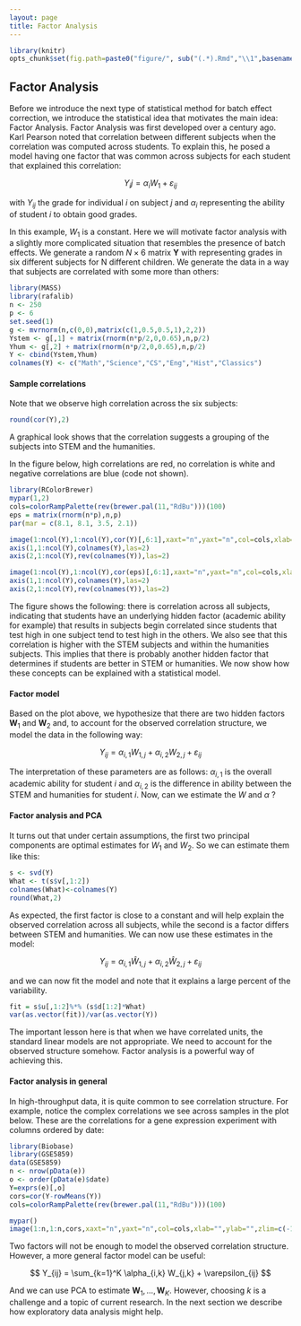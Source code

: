 ```yaml
---
layout: page
title: Factor Analysis
---
```


```r
library(knitr)
opts_chunk$set(fig.path=paste0("figure/", sub("(.*).Rmd","\\1",basename(knitr:::knit_concord$get('infile'))), "-"))
```

## Factor Analysis

Before we introduce the next type of statistical method for batch effect correction, we introduce the statistical idea that motivates the main idea: Factor Analysis. Factor Analysis was first developed over a century ago. Karl Pearson noted that correlation between different subjects when the correlation was computed across students. To explain this, he posed a model having one factor that was common across subjects for each student that explained this correlation:

$$
Y_ij = \alpha_i W_1 + \varepsilon_{ij}
$$

with $Y_{ij}$ the grade for individual $i$ on subject $j$ and $\alpha_i$ representing the ability of student $i$ to obtain good grades. 

In this example, $W_1$ is a constant. Here we will motivate factor analysis with a slightly more complicated situation that resembles the presence of batch effects. We generate a random $N \times 6$ matrix $\mathbf{Y}$ with representing grades in six different subjects for N different children. We generate the data in a way that subjects are correlated with some more than others:

```r
library(MASS)
library(rafalib)
n <- 250
p <- 6
set.seed(1)
g <- mvrnorm(n,c(0,0),matrix(c(1,0.5,0.5,1),2,2))
Ystem <- g[,1] + matrix(rnorm(n*p/2,0,0.65),n,p/2)
Yhum <- g[,2] + matrix(rnorm(n*p/2,0,0.65),n,p/2)
Y <- cbind(Ystem,Yhum)
colnames(Y) <- c("Math","Science","CS","Eng","Hist","Classics")
```

#### Sample correlations

Note that we observe high correlation across the six subjects:
```r
round(cor(Y),2)
```

A graphical look shows that the correlation suggests a grouping of the subjects into STEM and the humanities.

In the figure below, high correlations are red, no correlation is white and negative correlations are blue (code not shown).

```r
library(RColorBrewer)
mypar(1,2)
cols=colorRampPalette(rev(brewer.pal(11,"RdBu")))(100)
eps = matrix(rnorm(n*p),n,p)
par(mar = c(8.1, 8.1, 3.5, 2.1))

image(1:ncol(Y),1:ncol(Y),cor(Y)[,6:1],xaxt="n",yaxt="n",col=cols,xlab="",ylab="",zlim=c(-1,1),main="Actual Data")
axis(1,1:ncol(Y),colnames(Y),las=2)
axis(2,1:ncol(Y),rev(colnames(Y)),las=2)

image(1:ncol(Y),1:ncol(Y),cor(eps)[,6:1],xaxt="n",yaxt="n",col=cols,xlab="",ylab="",zlim=c(-1,1),main="Independet Data")
axis(1,1:ncol(Y),colnames(Y),las=2)
axis(2,1:ncol(Y),rev(colnames(Y)),las=2)

```

The figure shows the following: there is correlation across all subjects, indicating that students have an underlying hidden factor (academic ability for example) that results in subjects begin correlated since students that test high in one subject tend to test high in the others. We also see that this correlation is higher with the STEM subjects and within the humanities subjects. This implies that there is probably another hidden factor that determines if students are better in STEM or humanities. We now show how these concepts can be explained with a statistical model.

#### Factor model

Based on the plot above, we hypothesize that there are two hidden factors $\mathbf{W}_1$ and $\mathbf{W}_2$ and, to account for the observed correlation structure, we model the data in the following way:

$$
Y_{ij} = \alpha_{i,1} W_{1,j} + \alpha_{i,2} W_{2,j} + \varepsilon_{ij}
$$

The interpretation of these parameters are as follows: $\alpha_{i,1}$ is the overall academic ability for student $i$ and $\alpha_{i,2}$ is the difference in ability between the STEM and humanities for student $i$. Now, can we estimate the $W$ and $\alpha$ ? 

#### Factor analysis and PCA

It turns out that under certain assumptions, the first two principal components are optimal estimates for $W_1$ and $W_2$. So we can estimate them like this:

```r
s <- svd(Y)
What <- t(s$v[,1:2])
colnames(What)<-colnames(Y)
round(What,2)
```

As expected, the first factor is close to a constant and will help explain the observed correlation across all subjects, while the second is a factor differs between STEM and humanities. We can now use these estimates in the model:

$$
Y_{ij} = \alpha_{i,1} \hat{W}_{1,j} + \alpha_{i,2} \hat{W}_{2,j} + \varepsilon_{ij}
$$
 
and we can now fit the model and note that it explains a large percent of the variability.

```r
fit = s$u[,1:2]%*% (s$d[1:2]*What)
var(as.vector(fit))/var(as.vector(Y))
```

The important lesson here is that when we have correlated units, the standard linear models are not appropriate. We need to account for the observed structure somehow. Factor analysis is a powerful way of achieving this. 

#### Factor analysis in general

In high-throughput data, it is quite common to see correlation structure. For example, notice the complex correlations we see across samples in the plot below. These are the correlations for a gene expression experiment with columns ordered by date:

```r
library(Biobase)
library(GSE5859)
data(GSE5859)
n <- nrow(pData(e))
o <- order(pData(e)$date)
Y=exprs(e)[,o]
cors=cor(Y-rowMeans(Y))
cols=colorRampPalette(rev(brewer.pal(11,"RdBu")))(100)

mypar()
image(1:n,1:n,cors,xaxt="n",yaxt="n",col=cols,xlab="",ylab="",zlim=c(-1,1))
```

Two factors will not be enough to model the observed correlation structure. However, a more general factor model can be useful:

$$
Y_{ij} = \sum_{k=1}^K \alpha_{i,k} W_{j,k} + \varepsilon_{ij}
$$

And we can use PCA to estimate $\mathbf{W}_1,\dots,\mathbf{W}_K$. However, choosing $k$ is a challenge and a topic of current research. In the next section we describe how exploratory data analysis might help.


